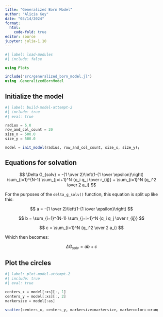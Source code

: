 ```yaml
---
title: "Generalized Born Model"
author: "Alicia Key"
date: "03/14/2024"
format:
  html:
    code-fold: true
editor: source
jupyter: julia-1.10
---
```


```julia
#| label: load-modules
#| include: false

using Plots

include("src/generalized_born_model.jl")
using .GeneralizedBornModel
```

## Initialize the model

```julia
#| label: build-model-attempt-2
#| include: true
#| eval: true

radius = 5.0
row_and_col_count = 20
size_x = 500.0
size_y = 500.0

model = init_model(radius, row_and_col_count, size_x, size_y);
```

## Equations for solvation

$$ \Delta G_{solv} = -{1 \over 2}\left(1-{1 \over \epsilon}\right) \sum_{i=1}^{N-1} \sum_{j=i+1}^N {q_i q_j \over r_{ij}} + \sum_{i=1}^N {q_i^2 \over 2 a_i} $$

For the purposes of the `delta_g_solv()` function, this equation is split up like this:

$$ a = -{1 \over 2}\left(1-{1 \over \epsilon}\right) $$

$$ b = \sum_{i=1}^{N-1} \sum_{j=i+1}^N {q_i q_j \over r_{ij}} $$

$$ c = \sum_{i=1}^N {q_i^2 \over 2 a_i} $$

Which then becomes:

$$ \Delta G_{solv} = ab + c $$

## Plot the circles

```julia
#| label: plot-model-attempt-2
#| include: true
#| eval: true

centers_x = model[:xs][:, 1]
centers_y = model[:xs][:, 2]
markersize = model[:as]

scatter(centers_x, centers_y, markersize=markersize, markercolor=:orange, markerstrokecolor=:black)
```
